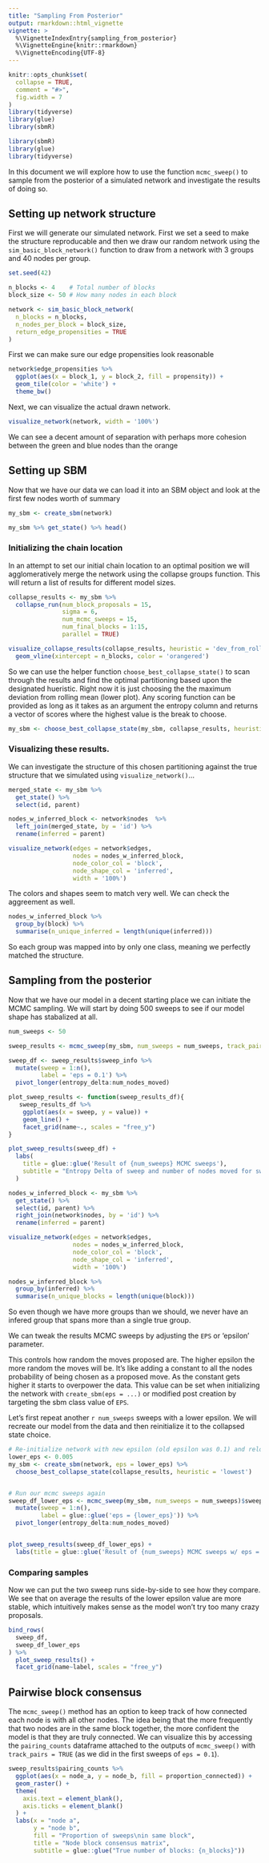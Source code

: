 ```yaml
---
title: "Sampling From Posterior"
output: rmarkdown::html_vignette
vignette: >
  %\VignetteIndexEntry{sampling_from_posterior}
  %\VignetteEngine{knitr::rmarkdown}
  %\VignetteEncoding{UTF-8}
---
```


```r
knitr::opts_chunk$set(
  collapse = TRUE,
  comment = "#>",
  fig.width = 7
)
library(tidyverse)
library(glue)
library(sbmR)
```

```r
library(sbmR)
library(glue)
library(tidyverse)
```


In this document we will explore how to use the function `mcmc_sweep()` to sample from the posterior of a simulated network and investigate the results of doing so. 


## Setting up network structure

First we will generate our simulated network. First we set a seed to make the structure reproducable and then we draw our random network using the `sim_basic_block_network()` function to draw from a network with 3 groups and 40 nodes per group. 

```r
set.seed(42)

n_blocks <- 4    # Total number of blocks
block_size <- 50 # How many nodes in each block

network <- sim_basic_block_network(
  n_blocks = n_blocks,     
  n_nodes_per_block = block_size,  
  return_edge_propensities = TRUE
)
```


First we can make sure our edge propensities look reasonable 

```r
network$edge_propensities %>% 
  ggplot(aes(x = block_1, y = block_2, fill = propensity)) +
  geom_tile(color = 'white') +
  theme_bw()
```


Next, we can visualize the actual drawn network. 

```r
visualize_network(network, width = '100%')
```

We can see a decent amount of separation with perhaps more cohesion between the green and blue nodes than the orange


## Setting up SBM

Now that we have our data we can load it into an SBM object and look at the first few nodes worth of summary

```r
my_sbm <- create_sbm(network)

my_sbm %>% get_state() %>% head()
```


### Initializing the chain location

In an attempt to set our initial chain location to an optimal position we will agglomeratively merge the network using the collapse groups function. This will return a list of results for different model sizes. 

```r
collapse_results <- my_sbm %>% 
  collapse_run(num_block_proposals = 15, 
               sigma = 6,
               num_mcmc_sweeps = 15, 
               num_final_blocks = 1:15,
               parallel = TRUE)
```


```r
visualize_collapse_results(collapse_results, heuristic = 'dev_from_rolling_mean') +
  geom_vline(xintercept = n_blocks, color = 'orangered')
```


So we can use the helper function `choose_best_collapse_state()` to scan through the results and find the optimal partitioning based upon the designated hueristic. Right now it is just choosing the the maximum deviation from rolling mean (lower plot). Any scoring function can be provided as long as it takes as an argument the entropy column and returns a vector of scores where the highest value is the break to choose. 

```r
my_sbm <- choose_best_collapse_state(my_sbm, collapse_results, heuristic = "dev_from_rolling_mean", verbose = TRUE)
```

### Visualizing these results. 

We can investigate the structure of this chosen partitioning against the true structure that we simulated using `visualize_network()`...

```r
merged_state <- my_sbm %>% 
  get_state() %>% 
  select(id, parent)

nodes_w_inferred_block <- network$nodes  %>%
  left_join(merged_state, by = 'id') %>% 
  rename(inferred = parent)
```

```r
visualize_network(edges = network$edges, 
                  nodes = nodes_w_inferred_block, 
                  node_color_col = 'block', 
                  node_shape_col = 'inferred',
                  width = '100%')
```

The colors and shapes seem to match very well. We can check the aggreement as well.

```r
nodes_w_inferred_block %>% 
  group_by(block) %>% 
  summarise(n_unique_inferred = length(unique(inferred)))
```

So each group was mapped into by only one class, meaning we perfectly matched the structure. 



## Sampling from the posterior

Now that we have our model in a decent starting place we can initiate the MCMC sampling. We will start by doing 500 sweeps to see if our model shape has stabalized at all. 

```r
num_sweeps <- 50

sweep_results <- mcmc_sweep(my_sbm, num_sweeps = num_sweeps, track_pairs = TRUE)

sweep_df <- sweep_results$sweep_info %>% 
  mutate(sweep = 1:n(),
         label = 'eps = 0.1') %>% 
  pivot_longer(entropy_delta:num_nodes_moved)

plot_sweep_results <- function(sweep_results_df){
   sweep_results_df %>% 
    ggplot(aes(x = sweep, y = value)) +
    geom_line() +
    facet_grid(name~., scales = "free_y")
}

plot_sweep_results(sweep_df) +
  labs(
    title = glue::glue('Result of {num_sweeps} MCMC sweeps'),
    subtitle = "Entropy Delta of sweep and number of nodes moved for sweep"
  )
```



```r
nodes_w_inferred_block <- my_sbm %>% 
  get_state() %>% 
  select(id, parent) %>% 
  right_join(network$nodes, by = 'id') %>% 
  rename(inferred = parent)

visualize_network(edges = network$edges, 
                  nodes = nodes_w_inferred_block, 
                  node_color_col = 'block', 
                  node_shape_col = 'inferred',
                  width = '100%')
```

```r
nodes_w_inferred_block %>% 
  group_by(inferred) %>% 
  summarise(n_unique_blocks = length(unique(block)))
```

So even though we have more groups than we should, we never have an infered group that spans more than a single true group. 


We can tweak the results MCMC sweeps by adjusting the `EPS` or 'epsilon' parameter.

This controls how random the moves proposed are. The higher epsilon the more random the moves will be. It's like adding a constant to all the nodes probability of being chosen as a proposed move. As the constant gets higher it starts to overpower the data. This value can be set when initializing the network with `create_sbm(eps = ...)` or modified post creation by targeting the sbm class value of `EPS`.

Let's first repeat another `r num_sweeps` sweeps with a lower epsilon. We will recreate our model from the data and then reinitialize it to the collapsed state choice. 


```r
# Re-initialize network with new epsilon (old epsilon was 0.1) and reload the collapsed state
lower_eps <- 0.005
my_sbm <- create_sbm(network, eps = lower_eps) %>% 
  choose_best_collapse_state(collapse_results, heuristic = 'lowest')


# Run our mcmc sweeps again
sweep_df_lower_eps <- mcmc_sweep(my_sbm, num_sweeps = num_sweeps)$sweep_info %>% 
  mutate(sweep = 1:n(),
         label = glue::glue('eps = {lower_eps}')) %>% 
  pivot_longer(entropy_delta:num_nodes_moved)


plot_sweep_results(sweep_df_lower_eps) +
  labs(title = glue::glue('Result of {num_sweeps} MCMC sweeps w/ eps = {lower_eps}'))
```

### Comparing samples

Now we can put the two sweep runs side-by-side to see how they compare. We see that on average the results of the lower epsilon value are more stable, which intuitively makes sense as the model won't try too many crazy proposals. 

```r
bind_rows(
  sweep_df,
  sweep_df_lower_eps
) %>% 
  plot_sweep_results() +
  facet_grid(name~label, scales = "free_y")
```

## Pairwise block consensus

The `mcmc_sweep()` method has an option to keep track of how connected each node is with all other nodes. The idea being that the more frequently that two nodes are in the same block together, the more confident the model is that they are truly connected. We can visualize this by accessing the `pairing_counts` dataframe attached to the outputs of `mcmc_sweep()` with `track_pairs = TRUE` (as we did in the first sweeps of `eps = 0.1`).


```r
sweep_results$pairing_counts %>% 
  ggplot(aes(x = node_a, y = node_b, fill = proportion_connected)) +
  geom_raster() +
  theme(
    axis.text = element_blank(),
    axis.ticks = element_blank()
  ) +
  labs(x = "node a", 
       y = "node b",
       fill = "Proportion of sweeps\nin same block",
       title = "Node block consensus matrix",
       subtitle = glue::glue("True number of blocks: {n_blocks}"))
```

